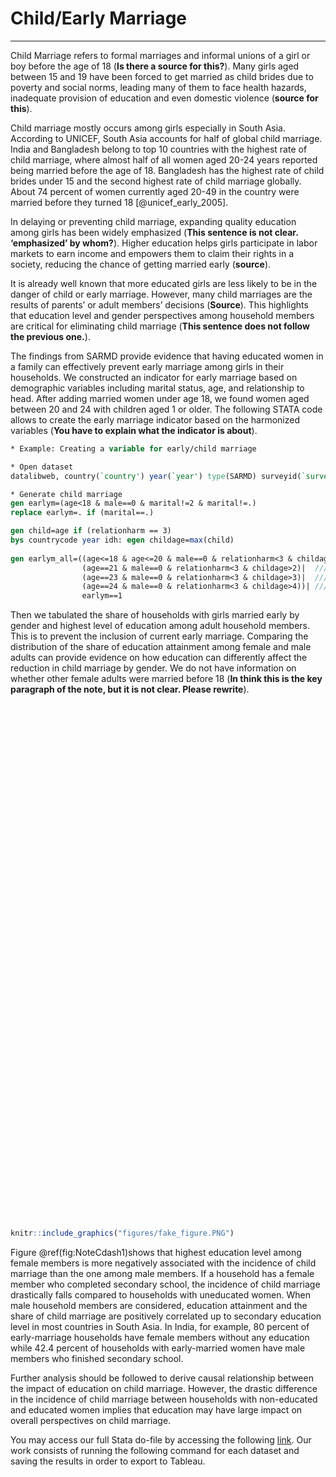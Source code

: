 # Child/Early Marriage {#note-childmarriage}
***

Child Marriage refers to formal marriages and informal unions of a girl or boy before the age of 18 (**Is there a source for this?**). Many girls aged between 15 and 19 have been forced to get married as child brides due to poverty and social norms, leading many of them to face health hazards, inadequate provision of education and even domestic violence (**source for this**). 

Child marriage mostly occurs among girls especially in South Asia. According to UNICEF, South Asia accounts for half of global child marriage. India and Bangladesh belong to top 10 countries with the highest rate of child marriage, where almost half of all women aged 20-24 years reported being married before the age of 18. Bangladesh has the highest rate of child brides under 15 and the second highest rate of child marriage globally. About 74 percent of women currently aged 20-49 in the country were married before they turned 18 [@unicef_early_2005].

In delaying or preventing child marriage, expanding quality education among girls has been widely emphasized (**This sentence is not clear. 'emphasized' by whom?**). Higher education helps girls participate in labor markets to earn income and empowers them to claim their rights in a society, reducing the chance of getting married early (**source**).

It is already well known that more educated girls are less likely to be in the danger of child or early marriage. However, many child marriages are the results of parents' or adult members' decisions (**Source**). This highlights that education level and gender perspectives among household members are critical for eliminating child marriage (**This sentence does not follow the previous one.**).

The findings from SARMD provide evidence that having educated women in a family can effectively prevent early marriage among girls in their households. We constructed an indicator for early marriage based on demographic variables including marital status, age, and relationship to head. After adding married women under age 18, we found women aged between 20 and 24 with children aged 1 or older. The following STATA code allows to create the early marriage indicator based on the harmonized variables (**You have to explain what the indicator is about**).


```stata
* Example: Creating a variable for early/child marriage

* Open dataset
datalibweb, country(`country') year(`year') type(SARMD) surveyid(`surveyid') clear 

* Generate child marriage
gen earlym=(age<18 & male==0 & marital!=2 & marital!=.)
replace earlym=. if (marital==.)

gen child=age if (relationharm == 3)
bys countrycode year idh: egen childage=max(child)
 
gen earlym_all=((age<=18 & age<=20 & male==0 & relationharm<3 & childage>1)|	///
				(age==21 & male==0 & relationharm<3 & childage>2)|	///
				(age==23 & male==0 & relationharm<3 & childage>3)|	///
				(age==24 & male==0 & relationharm<3 & childage>4))|	///
				earlym==1
```

Then we tabulated the share of households with girls married early by gender and highest level of education among adult household members. This is to prevent the inclusion of current early marriage. Comparing the distribution of the share of education attainment among female and male adults can provide evidence on how education can differently affect the reduction in child marriage by gender. We do not have information on whether other female adults were married before 18 (**In think this is the key paragraph of the note, but it is not clear. Please rewrite**). 

<script type='text/javascript' src='https://tab.worldbank.org/javascripts/api/viz_v1.js'></script><div class='tableauPlaceholder' style='width: 700px; height: 827px;'><object class='tableauViz' width='700' height='827' style='display:none;'><param name='host_url' value='https%3A%2F%2Ftab.worldbank.org%2F' /> <param name='embed_code_version' value='3' /> <param name='site_root' value='&#47;t&#47;WBG' /><param name='name' value='SAR_MNA_NoteC&#47;1' /><param name='tabs' value='no' /><param name='toolbar' value='yes' /><param name='showAppBanner' value='false' /><param name='filter' value='iframeSizedToWindow=true' /></object></div>

```{r NoteCdash1,  echo=FALSE, fig.cap = "Early Marriage and Education Level of Household Members", out.height='10%', fig.align = 'left'}
knitr::include_graphics("figures/fake_figure.PNG")
```

Figure \@ref(fig:NoteCdash1)shows that highest education level among female members is more negatively associated with the incidence of child marriage than the one among male members. If a household has a female member who completed secondary school, the incidence of child marriage drastically falls compared to households with uneducated women. When male household members are considered, education attainment and the share of child marriage are positively correlated up to secondary education level in most countries in South Asia. In India, for example, 80 percent of early-marriage households have female members without any education while 42.4 percent of households with early-married women have male members who finished secondary school. 

Further analysis should be followed to derive causal relationship between the impact of education on child marriage. However, the drastic difference in the incidence of child marriage between households with non-educated and educated women implies that education may have large impact on overall perspectives on child marriage.

You may access our full Stata do-file by accessing the following [link](https://github.com/randrescastaneda/SARMD_guidelines/blob/master/shareable_dofiles/maritalstatus.do). Our work consists of running the following command for each dataset and saving the results in order to export to Tableau. 

